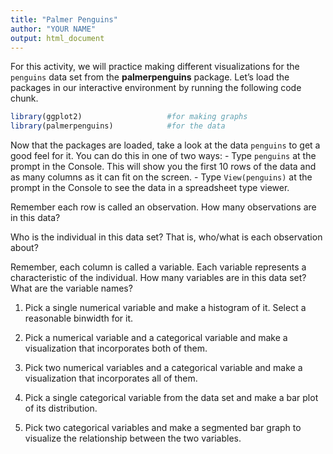 ```yaml
---
title: "Palmer Penguins"
author: "YOUR NAME"
output: html_document
---
```


For this activity, we will practice making different visualizations for the `penguins` data set from the **palmerpenguins** package. Let's load the packages in our interactive environment by running the following code chunk.

```r
library(ggplot2)                   #for making graphs
library(palmerpenguins)            #for the data
```

Now that the packages are loaded, take a look at the data `penguins` to get a good feel for it. You can do this in one of two ways:
  - Type `penguins` at the prompt in the Console. This will show you the first 10 rows of the data and as many columns as it can fit on the screen. 
  - Type `View(penguins)` at the prompt in the Console to see the data in a spreadsheet type viewer. 

Remember each row is called an observation. How many observations are in this data? 

Who is the individual in this data set? That is, who/what is each observation about? 

Remember, each column is called a variable. Each variable represents a characteristic of the individual. How many variables are in this data set? What are the variable names? 

1.  Pick a single numerical variable and make a histogram of it. Select a reasonable binwidth for it.


2.  Pick a numerical variable and a categorical variable and make a visualization that incorporates both of them. 

3. Pick two numerical variables and a categorical variable and make a visualization that incorporates all of them.


4.  Pick a single categorical variable from the data set and make a bar plot of its distribution.


5.  Pick two categorical variables and make a segmented bar graph to visualize the relationship between the two variables. 

